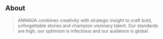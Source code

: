 ## About

> ANNAGA combines creativity with strategic insight to craft bold, unforgettable stories and champion visionary talent. Our standards are high, our optimism is infectious and our audience is global.